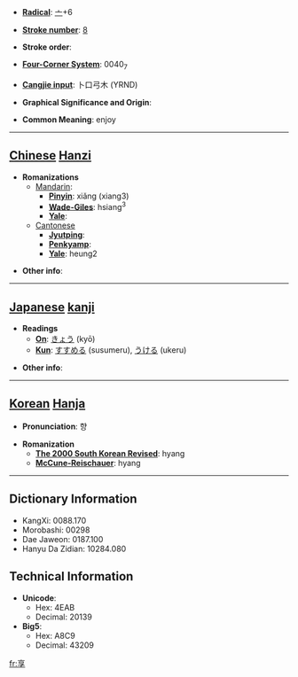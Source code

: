 * '''[[Wiktionary:Chinese radical index| Radical]]''': [[Wiktionary:Chinese radical index 亠|亠]]+6

* '''[[Wiktionary:Chinese total strokes index|Stroke number]]''': [[Wiktionary:Chinese total strokes index 8|8]]

* '''Stroke order''': 

* '''[[Wiktionary:Chinese four corner index|Four-Corner System]]''': 0040<sub>7</sub>

* '''[[Wiktionary:Chinese Cangjie index|Cangjie input]]''': 卜口弓木 (YRND)

* '''Graphical Significance and Origin''': 

* '''Common Meaning''': enjoy

----

== [[Chinese]] [[Hanzi]] ==

* '''Romanizations'''
** [[Mandarin]]:
*** '''[[Pinyin]]''': xiǎng (xiang3)
*** '''[[Wade-Giles]]''': hsiang<sup>3</sup>
*** '''[[Yale]]''': 
**[[Cantonese]]
***'''[[Jyutping]]''':
***'''[[Penkyamp]]''': 
***'''[[Yale]]''': heung2

* '''Other info''': 

----

== [[Japanese]] [[kanji]] ==

* '''Readings'''
** '''[[On]]''': [[きょう]] (kyō)
** '''[[Kun]]''': [[すすめる]] (susumeru), [[うける]] (ukeru)

* '''Other info''':  

----

== [[Korean]] [[Hanja]] ==

* '''Pronunciation''': 향

* '''Romanization'''
** '''[[The 2000 South Korean Revised Romanization|The 2000 South Korean Revised]]''': hyang
** '''[[McCune-Reischauer]]''': hyang

----

== Dictionary Information ==

* KangXi: 0088.170
* Morobashi: 00298
* Dae Jaweon: 0187.100
* Hanyu Da Zidian: 10284.080

== Technical Information ==

* '''Unicode''':
** Hex: 4EAB
** Decimal: 20139
* '''Big5''':
** Hex: A8C9
** Decimal: 43209

[[fr:享]]